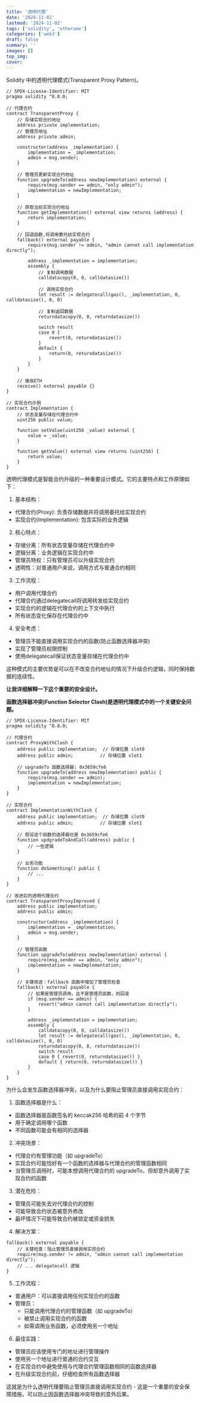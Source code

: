 ```yaml
---
title: '透明代理'
date: '2024-11-02'
lastmod: '2024-11-02'
tags: ['solidity', 'etherume']
categories: ['web3']
draft: false
summary: ''
images: []
top_img: 
cover: 
---
```


 Solidity 中的透明代理模式(Transparent Proxy Pattern)。

```solidity
// SPDX-License-Identifier: MIT
pragma solidity ^0.8.0;

// 代理合约
contract TransparentProxy {
    // 存储实现合约地址
    address private implementation;
    // 管理员地址
    address private admin;
    
    constructor(address _implementation) {
        implementation = _implementation;
        admin = msg.sender;
    }
    
    // 管理员更新实现合约地址
    function upgradeTo(address newImplementation) external {
        require(msg.sender == admin, "only admin");
        implementation = newImplementation;
    }
    
    // 获取当前实现合约地址
    function getImplementation() external view returns (address) {
        return implementation;
    }
    
    // 回退函数,将调用委托给实现合约
    fallback() external payable {
        require(msg.sender != admin, "admin cannot call implementation directly");
        
        address _implementation = implementation;
        assembly {
            // 复制调用数据
            calldatacopy(0, 0, calldatasize())
            
            // 调用实现合约
            let result := delegatecall(gas(), _implementation, 0, calldatasize(), 0, 0)
            
            // 复制返回数据
            returndatacopy(0, 0, returndatasize())
            
            switch result
            case 0 {
                revert(0, returndatasize())
            }
            default {
                return(0, returndatasize())
            }
        }
    }
    
    // 接收ETH
    receive() external payable {}
}

// 实现合约示例
contract Implementation {
    // 状态变量存储在代理合约中
    uint256 public value;
    
    function setValue(uint256 _value) external {
        value = _value;
    }
    
    function getValue() external view returns (uint256) {
        return value;
    }
}

```

透明代理模式是智能合约升级的一种重要设计模式。它的主要特点和工作原理如下：

1. 基本结构：
- 代理合约(Proxy): 负责存储数据并将调用委托给实现合约
- 实现合约(Implementation): 包含实际的业务逻辑

2. 核心特点：
- 存储分离：所有状态变量存储在代理合约中
- 逻辑分离：业务逻辑在实现合约中
- 管理员特权：只有管理员可以升级实现合约
- 透明性：对普通用户来说，调用方式与普通合约相同

3. 工作流程：
- 用户调用代理合约
- 代理合约通过delegatecall将调用转发给实现合约
- 实现合约的逻辑在代理合约的上下文中执行
- 所有状态变化保存在代理合约中

4. 安全考虑：
- 管理员不能直接调用实现合约的函数(防止函数选择器冲突)
- 实现了管理员权限控制
- 使用delegatecall保证状态变量存储在代理合约中

这种模式的主要优势是可以在不改变合约地址的情况下升级合约逻辑，同时保持数据的连续性。



**让我详细解释一下这个重要的安全设计。**

**函数选择器冲突(Function Selector Clash)是透明代理模式中的一个关键安全问题。**



```solidity
// SPDX-License-Identifier: MIT
pragma solidity ^0.8.0;

// 代理合约
contract ProxyWithClash {
    address public implementation;  // 存储位置 slot0
    address public admin;          // 存储位置 slot1
    
    // upgradeTo 函数选择器: 0x3659cfe6
    function upgradeTo(address newImplementation) public {
        require(msg.sender == admin);
        implementation = newImplementation;
    }
}

// 实现合约 
contract ImplementationWithClash {
    address public implementation;  // 存储位置 slot0
    address public admin;          // 存储位置 slot1
    
    // 假设这个函数的选择器也是 0x3659cfe6
    function updgradeToAndCall(address) public {
        // 一些逻辑
    }
    
    // 业务功能
    function doSomething() public {
        // ...
    }
}

// 改进后的透明代理合约
contract TransparentProxyImproved {
    address public implementation;
    address public admin;
    
    constructor(address _implementation) {
        implementation = _implementation;
        admin = msg.sender;
    }
    
    // 管理员函数
    function upgradeTo(address newImplementation) external {
        require(msg.sender == admin, "only admin");
        implementation = newImplementation;
    }
    
    // 关键改进：fallback 函数中增加了管理员检查
    fallback() external payable {
        // 如果是管理员调用，且不是管理员函数，则回滚
        if (msg.sender == admin) {
            revert("admin cannot call implementation directly");
        }
        
        address _implementation = implementation;
        assembly {
            calldatacopy(0, 0, calldatasize())
            let result := delegatecall(gas(), _implementation, 0, calldatasize(), 0, 0)
            returndatacopy(0, 0, returndatasize())
            switch result
            case 0 { revert(0, returndatasize()) }
            default { return(0, returndatasize()) }
        }
    }
}

```

为什么会发生函数选择器冲突，以及为什么要阻止管理员直接调用实现合约：

1. 函数选择器是什么：
- 函数选择器是函数签名的 keccak256 哈希的前 4 个字节
- 用于确定调用哪个函数
- 不同函数可能会有相同的选择器

2. 冲突场景：
- 代理合约有管理功能（如 upgradeTo）
- 实现合约可能恰好有一个函数的选择器与代理合约的管理函数相同
- 当管理员调用时，可能本想调用代理合约的 upgradeTo，但却意外调用了实现合约的函数

3. 潜在危险：
- 管理员可能失去对代理合约的控制
- 可能导致合约状态被意外修改
- 最坏情况下可能导致合约被锁定或资金损失

4. 解决方案：
```solidity
fallback() external payable {
    // 关键检查：阻止管理员直接调用实现合约
    require(msg.sender != admin, "admin cannot call implementation directly");
    // ... delegatecall 逻辑
}
```

5. 工作流程：
- 普通用户：可以直接调用任何实现合约的函数
- 管理员：
  - 只能调用代理合约的管理函数（如 upgradeTo）
  - 被禁止调用实现合约的函数
  - 如需调用业务函数，必须使用另一个地址

6. 最佳实践：
- 管理员应该使用专门的地址进行管理操作
- 使用另一个地址进行普通的合约交互
- 在实现合约中避免使用与代理合约管理函数相同的函数选择器
- 在升级实现合约前，仔细检查所有函数选择器

这就是为什么透明代理要阻止管理员直接调用实现合约 - 这是一个重要的安全保障措施，可以防止因函数选择器冲突导致的意外后果。
